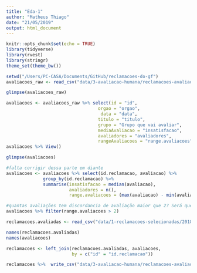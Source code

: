 ```yaml
---
title: "Eda-1"
author: "Matheus Thiago"
date: "21/05/2019"
output: html_document
---
```

```r
knitr::opts_chunk$set(echo = TRUE)
library(tidyverse)
library(rvest)
library(stringr)
theme_set(theme_bw())
```

```r
setwd("/Users/PC-CASA/Documents/GitHub/reclamacoes-do-gf")
avaliacoes_raw <- read_csv("data/3-avaliacao-humana/reclamacoes-avaliadas-20190515.csv")
```
```r
glimpse(avaliacoes_raw)
```
```r
avaliacoes <- avaliacoes_raw %>% select(id = "id", 
                                   orgao = "orgao", 
                                    data = "data",
                                   titulo = "titulo",
                                   grupo = "Grupo que vai avaliar",
                                   mediaAvaliacao = "insatisfacao",
                                   avaliadores = "avaliadores",
                                   rangeAvaliacoes = "range.avaliacoes")
avaliacoes %>% View()
```
```r
glimpse(avaliacoes)
```
```r
#falta corrigir dessa parte em diante
avaliacoes <- avaliacoes %>% select(id.reclamacao, avaliacao) %>% 
              group_by(id.reclamacao) %>% 
              summarise(insatisfacao = median(avaliacao), 
                        avaliadores = n(),
                        range.avaliacoes = (max(avaliacao) - min(avaliacao)))

#quantas avaliações tem discordancia de avaliação maior que 2? Será que devemos confiar nessas avaliações?
avaliacoes %>% filter(range.avaliacoes > 2) 
```

```r
reclamacoes.avaliadas <- read_csv("data/1-reclamacoes-selecionadas/20180605-reclamacoes-selecionadas_sem-repeticao.csv")
```
```r
names(reclamacoes.avaliadas)
names(avaliacoes)
```
```r
reclamacoes <- left_join(reclamacoes.avaliadas, avaliacoes, 
                         by = c("id" = "id.reclamacao"))

reclamacoes %>%  write_csv("data/3-avaliacao-humana/reclamacoes-avaliadas-20180703.csv")
```
